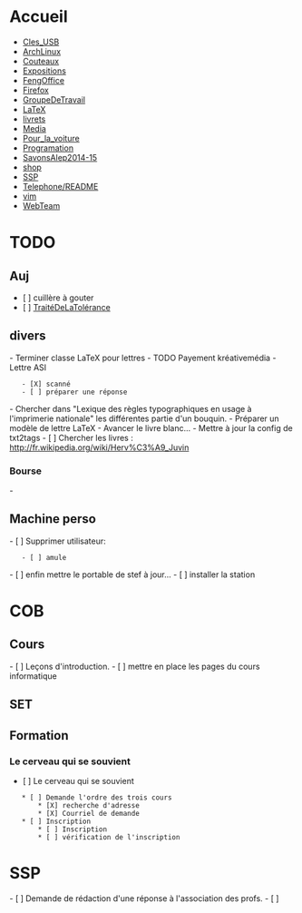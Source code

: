 = Accueil =
* [[Cles_USB]]
* [[ArchLinux]]
* [[Couteaux]]
* [[Expositions]]
* [[FengOffice]]
* [[Firefox]]
* [[GroupeDeTravail]]
* [[LaTeX]]
* [[livrets]]
* [[Media]]
* [[Pour_la_voiture]]
* [[Programation]]
* [[SavonsAlep2014-15]]
* [[shop]]
* [[SSP]]
* [[Telephone/README]]
* [[vim]]
* [[WebTeam]]

= TODO =
== Auj ==
* [ ] cuillère à gouter
* [ ] [[TraitéDeLaTolérance]]
== divers ==
- Terminer classe LaTeX pour lettres
- TODO Payement kréativemédia
- Lettre ASI
	- [X] scanné
	- [ ] préparer une réponse
- Chercher dans "Lexique des règles typographiques en usage à l'imprimerie nationale" les différentes partie d'un bouquin.
- Préparer un modèle de lettre LaTeX
- Avancer le livre blanc...
- Mettre à jour la config de txt2tags
- [ ] Chercher les livres : http://fr.wikipedia.org/wiki/Herv%C3%A9_Juvin

=== Bourse ===
- 

== Machine perso ==
- [ ] Supprimer utilisateur:
	- [ ] amule
- [ ] enfin mettre le portable de stef à jour...
- [ ] installer la station

= COB =
== Cours ==
- [ ] Leçons d'introduction.
- [ ] mettre en place les pages du cours informatique

== SET ==

== Formation ==
=== Le cerveau qui se souvient ===
* [ ] Le cerveau qui se souvient
	* [ ] Demande l'ordre des trois cours
		* [X] recherche d'adresse
		* [X] Courriel de demande
	* [ ] Inscription
		* [ ] Inscription
		* [ ] vérification de l'inscription

= SSP =
- [ ] Demande de rédaction d'une réponse à l'association des profs.
- [ ] 
